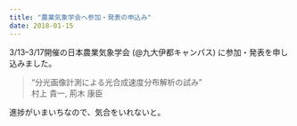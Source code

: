 ```yaml
---
title: "農業気象学会へ参加・発表の申込み"
date: 2018-01-15
---
```


3/13--3/17開催の日本農業気象学会 (@九大伊都キャンパス) に参加・発表を申し込みました。

> “分光画像計測による光合成速度分布解析の試み”  
> 村上 貴一, 荊木 康臣

進捗がいまいちなので、気合をいれないと。
